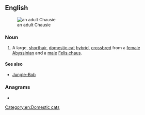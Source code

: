 ==English==
[[File:ChausieBTT.jpg|thumb|an adult Chausie]]

===Noun===
{{en-noun}}

# {{lb|en|felinology}} A large, [[shorthair]], [[domestic cat]] [[hybrid]], [[crossbreed|crossbred]] from a [[female]] [[Abyssinian]] and a [[male]] [[Felis chaus]].
====See also====
*[[Jungle-Bob]]
{{wikipedia}}
{{commonscat|Chausie}}

===Anagrams===
* {{anagrams|en|a=acehisu|chiause}}

[[Category:en:Domestic cats]]